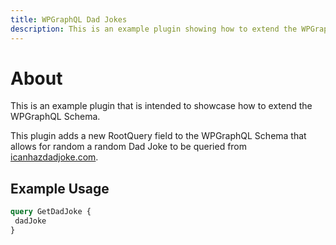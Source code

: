 ```yaml
---
title: WPGraphQL Dad Jokes
description: This is an example plugin showing how to extend the WPGraphQL Schema. This resolves data from icanhazdadjoke.com
---
```


# About

This is an example plugin that is intended to showcase how to extend the WPGraphQL Schema.

This plugin adds a new RootQuery field to the WPGraphQL Schema that allows for random a random
Dad Joke to be queried from [icanhazdadjoke.com](https://icanhazdadjoke.com).

## Example Usage
```graphql
query GetDadJoke {
 dadJoke
}
```


